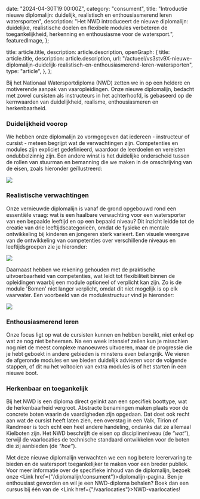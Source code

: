 
  date: "2024-04-30T19:00:00Z",
  category: "consument",
  title:
    "Introductie nieuwe diplomalijn: duidelijk, realistisch en enthousiasmerend leren watersporten",
  description:
    "Het NWD introduceert de nieuwe diplomalijn: duidelijke, realistische doelen en flexibele modules verbeteren de toegankelijkheid, herkenning en enthousiasme voor de watersport.",
  featuredImage,
};

  title: article.title,
  description: article.description,
  openGraph: {
    title: article.title,
    description: article.description,
    url: "/actueel/vs3stv9X-nieuwe-diplomalijn-duidelijk-realistisch-en-enthousiasmerend-leren-watersporten",
    type: "article",
  },
};


Bij het Nationaal Watersportdiploma (NWD) zetten we in op een heldere en
motiverende aanpak van vaaropleidingen. Onze nieuwe diplomalijn, bedacht met
zowel cursisten als instructeurs in het achterhoofd, is gebaseerd op de
kernwaarden van duidelijkheid, realisme, enthousiasmeren en herkenbaarheid.

### Duidelijkheid voorop

We hebben onze diplomalijn zo vormgegeven dat iedereen - instructeur of
cursist - meteen begrijpt wat de verwachtingen zijn. Competenties en modules
zijn expliciet gedefinieerd, waardoor de leerdoelen en vereisten ondubbelzinnig
zijn. Een andere winst is het duidelijke onderscheid tussen de rollen van
stuurman en bemanning die we maken in de omschrijving van de eisen, zoals
hieronder geïllustreerd:

<Image src={Slide2} className="rounded-none" />

### Realistische verwachtingen

Onze vernieuwde diplomalijn is vanaf de grond opgebouwd rond een essentiële
vraag: wat is een haalbare verwachting voor een watersporter van een bepaalde
leeftijd en op een bepaald niveau? Dit inzicht leidde tot de creatie van drie
leeftijdscategorieën, omdat de fysieke en mentale ontwikkeling bij kinderen en
jongeren sterk varieert. Een visuele weergave van de ontwikkeling van
competenties over verschillende niveaus en leeftijdsgroepen zie je hieronder:

<Image src={Slide1} className="rounded-none" />

Daarnaast hebben we rekening gehouden met de praktische uitvoerbaarheid van
competenties, wat leidt tot flexibiliteit binnen de opleidingen waarbij een
module optioneel of verplicht kan zijn. Zo is de module 'Bomen' niet langer
verplicht, omdat dit niet mogelijk is op elk vaarwater. Een voorbeeld van de
modulestructuur vind je hieronder:

<Image src={Slide3} className="rounded-none" />

### Enthousiasmerend leren

Onze focus ligt op wat de cursisten kunnen en hebben bereikt, niet enkel op wat
ze nog niet beheersen. Na een week intensief zeilen kun je misschien nog niet de
meest complexe manoeuvres uitvoeren, maar de progressie die je hebt geboekt in
andere gebieden is minstens even belangrijk. We vieren de afgeronde modules en
we bieden duidelijk adviezen voor de volgende stappen, of dit nu het voltooien
van extra modules is of het starten in een nieuwe boot.

### Herkenbaar en toegankelijk

Bij het NWD is een diploma direct gelinkt aan een specifiek boottype, wat de
herkenbaarheid vergroot. Abstracte benamingen maken plaats voor de concrete
boten waarin de vaardigheden zijn opgedaan. Dat doet ook recht aan wat de
cursist heeft laten zien, een overstag in een Valk, Tirion of Randmeer is toch
echt een heel andere handeling, ondanks dat ze allemaal Kielboten zijn. Het NWD
beschrijft de eisen op disciplineniveau (de _“wat”_), terwijl de vaarlocaties de
technische standaard ontwikkelen voor de boten die zij aanbieden (de _“hoe”_).

Met deze nieuwe diplomalijn verwachten we een nog betere leerervaring te bieden
en de watersport toegankelijker te maken voor een breder publiek. Voor meer
informatie over de specifieke inhoud van de diplomalijn, bezoek onze&#32;<Link
href={"/diplomalijn/consument"}>diplomalijn-pagina</Link>. Ben je enthousiast
geworden en wil je een NWD-diploma behalen? Boek dan een cursus bij één van
de&#32;<Link href={"/vaarlocaties"}>NWD-vaarlocaties</Link>!
